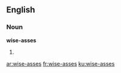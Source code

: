 ==English==

===Noun===
'''wise-asses'''

# {{plural of|[[wise-ass]]}}

[[ar:wise-asses]]
[[fr:wise-asses]]
[[ku:wise-asses]]